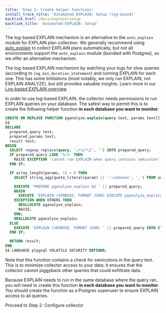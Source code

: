 ```yaml
---
title: 'Step 1: Create helper functions'
install_track_title: 'Automated EXPLAIN: Setup (log-based)'
backlink_href: /docs/explain/setup
backlink_title: 'Automated EXPLAIN: Setup'
---
```


The log-based EXPLAIN mechanism is an alternative to the `auto_explain` module for EXPLAIN plan collection.
We generally recommend using [auto_explain](https://pganalyze.com/docs/explain/setup/auto_explain) to collect
EXPLAIN plans automatically, but not all environments support the `auto_explain` module (bundled with Postgres),
so we offer an alternative mechanism.

The log-based EXPLAIN mechanism by watching your logs for slow queries (according to `log_min_duration_statement`)
and running EXPLAIN for each one. This has some limitations (most notably, we only run EXPLAIN, not EXPLAIN ANALYZE), but still
provides valuable insights. Learn more in our [Log-based EXPLAIN overview](https://pganalyze.com/docs/explain/setup/log_explain).

In order to use log-based EXPLAIN, the collector needs permissions to run EXPLAIN queries on your database.
The safest way to permit this is to create the following helper function **in each database you want to monitor**:

```sql
CREATE OR REPLACE FUNCTION pganalyze.explain(query text, params text[]) RETURNS text AS
$$
DECLARE
  prepared_query text;
  prepared_params text;
  result text;
BEGIN
  SELECT regexp_replace(query, ';+\s*\Z', '') INTO prepared_query;
  IF prepared_query LIKE '%;%' THEN
    RAISE EXCEPTION 'cannot run EXPLAIN when query contains semicolon';
  END IF;

  IF array_length(params, 1) > 0 THEN
    SELECT string_agg(quote_literal(param) || '::unknown', ',') FROM unnest(params) p(param) INTO prepared_params;

    EXECUTE 'PREPARE pganalyze_explain AS ' || prepared_query;
    BEGIN
      EXECUTE 'EXPLAIN (VERBOSE, FORMAT JSON) EXECUTE pganalyze_explain(' || prepared_params || ')' INTO STRICT result;
    EXCEPTION WHEN OTHERS THEN
      DEALLOCATE pganalyze_explain;
      RAISE;
    END;
    DEALLOCATE pganalyze_explain;
  ELSE
    EXECUTE 'EXPLAIN (VERBOSE, FORMAT JSON) ' || prepared_query INTO STRICT result;
  END IF;

  RETURN result;
END
$$ LANGUAGE plpgsql VOLATILE SECURITY DEFINER;
```

Note that this function contains a check for semicolons in the query text. This is to minimize collector access to your
data: it ensures that the collector cannot piggyback other queries that could exfiltrate data.

Because EXPLAIN needs to run in the same database where the query ran, you will need to create this function
**in each database you want to monitor**. You should create the function as a Postgres superuser to ensure EXPLAIN
access to all queries.

<Link className='btn btn-success' to='02_enable_log_explain'>
  Proceed to Step 2: Configure collector
</Link>
